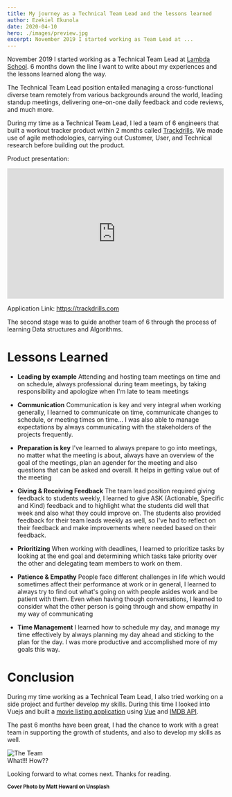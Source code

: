 ```yaml
---
title: My journey as a Technical Team Lead and the lessons learned
author: Ezekiel Ekunola
date: 2020-04-10
hero: ./images/preview.jpg
excerpt: November 2019 I started working as Team Lead at ...
---
```


November 2019 I started working as a Technical Team Lead at [Lambda School](https://lambdaschool.com). 6 months down the line I want to write about my experiences and the lessons learned along the way.

The Technical Team Lead position entailed managing a cross-functional diverse team remotely from various backgrounds around the world, leading standup meetings, delivering one-on-one daily feedback and code reviews, and much more.

During my time as a Technical Team Lead, I led a team of 6 engineers that built a workout tracker product within 2 months called [Trackdrills](https://trackdrills.com). We made use of agile methodologies, carrying out Customer, User, and Technical research before building out the product. 

Product presentation:
<iframe style="margin:0 auto;" width="500" height="300" src="https://www.youtube.com/embed/SfKx1s_eONA" frameborder="0" allow="accelerometer; autoplay; encrypted-media; gyroscope; picture-in-picture" allowfullscreen></iframe>

Application Link: https://trackdrills.com

The second stage was to guide another team of 6 through the process of learning Data structures and Algorithms.

# **Lessons Learned**
- **Leading by example**
Attending and hosting team meetings on time and on schedule, always professional during team meetings, by taking responsibility and apologize when I'm late to team meetings

- **Communication**
Communication is key and very integral when working generally, I learned to communicate on time, communicate changes to schedule, or meeting times on time... I was also able to manage expectations by always communicating with the stakeholders of the projects frequently.

- **Preparation is key**
I've learned to always prepare to go into meetings, no matter what the meeting is about, always have an overview of the goal of the meetings, plan an agender for the meeting and also questions that can be asked and overall. It helps in getting value out of the meeting

- **Giving & Receiving Feedback**
The team lead position required giving feedback to students weekly, I learned to give ASK (Actionable, Specific and Kind) feedback and to highlight what the students did well that week and also what they could improve on. The students also provided feedback for their team leads weekly as well, so I've had to reflect on their feedback and make improvements where needed based on their feedback.

- **Prioritizing**
When working with deadlines, I learned to prioritize tasks by looking at the end goal and determining which tasks take priority over the other and delegating team members to work on them.

- **Patience & Empathy**
People face different challenges in life which would sometimes affect their performance at work or in general, I learned to always try to find out what's going on with people asides work and be patient with them.
Even when having though conversations, I learned to consider what the other person is going through and show empathy in my way of communicating

- **Time Management**
I learned how to schedule my day, and manage my time effectively by always planning my day ahead and sticking to the plan for the day. I was more productive and accomplished more of my goals this way.

# Conclusion
During my time working as a Technical Team Lead, I also tried working on a side project and further develop my skills. During this time I looked into Vuejs and built a [movie listing application](https://vuemovieapp.netlify.com)  using [Vue](https://vuejs.org) and [IMDB API](https://developers.themoviedb.org/3).

The past 6 months have been great, I had the chance to work with a great team in supporting the growth of students, and also to develop my skills as well. 



<div class="Image__Small">
  <img src="./images/the-team.png" alt="The Team" />
  <figcaption>
    What!!! How??
  </figcaption>
</div>

Looking forward to what comes next. Thanks for reading.

<small>**Cover Photo by Matt Howard on Unsplash**</small>